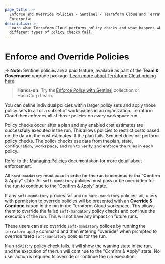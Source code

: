 ```yaml
---
page_title: >-
  Enforce and Override Policies - Sentinel - Terraform Cloud and Terraform
  Enterprise
description: >-
  Learn when Terraform Cloud performs policy checks and what happens when
  different types of policy checks fail.
---
```


# Enforce and Override Policies

-> **Note:** Sentinel policies are a paid feature, available as part of the **Team & Governance** upgrade package. [Learn more about Terraform Cloud pricing here](https://www.hashicorp.com/products/terraform/pricing).

> **Hands-on:** Try the [Enforce Policy with Sentinel](https://learn.hashicorp.com/collections/terraform/policy?utm_source=WEBSITE&utm_medium=WEB_IO&utm_offer=ARTICLE_PAGE&utm_content=DOCS) collection on HashiCorp Learn.

You can define individual policies within larger policy sets and apply those policy sets to all or a subset of workspaces in an organization. Terraform Cloud then enforces all of those policies on every workspace run.

Policy checks occur after a plan and any enabled cost estimates are successfully executed in the run. This allows policies to restrict costs based on the data in the cost estimates. If the plan fails, Sentinel does not perform policy checks. The policy checks use data from the plan, state, configuration, workspace, and run to verify and enforce the rules in each policy.

Refer to the [Managing Policies](/cloud-docs/sentinel/manage-policies) documentation for more detail about enforcement.

All `hard-mandatory` must pass in order for the run to continue to the "Confirm & Apply" state. All `soft-mandatory` policies must pass or be overridden for the run to continue to the "Confirm & Apply" state.

If any `soft-mandatory` policies fail and no `hard-mandatory` policies fail, users with [permission to override policies](/cloud-docs/users-teams-organizations/permissions#manage-policy-overrides) will be presented with an **Override & Continue** button in the run in the Terraform Cloud workspace. This allows them to override the failed `soft-mandatory` policy checks and continue the execution of the run. This will not have any impact on future runs.

These users can also override `soft-mandatory` policies by running the `terraform apply` command and then entering "override" when prompted to override failed `soft-mandatory` policies for the run.

[permissions-citation]: #intentionally-unused---keep-for-maintainers

If an `advisory` policy check fails, it will show the warning state in the run, and the execution of the run will continue to the "Confirm & Apply" state. No user action is required to override or continue the run execution.
